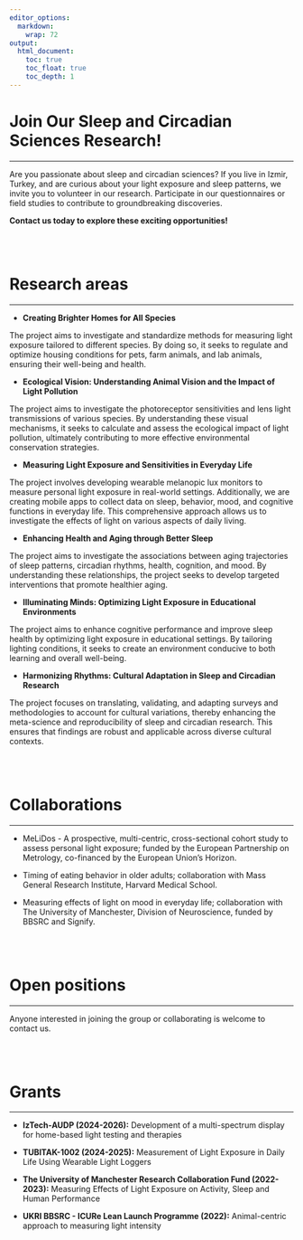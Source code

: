 ```yaml
---
editor_options: 
  markdown: 
    wrap: 72
output: 
  html_document:
    toc: true
    toc_float: true
    toc_depth: 1
---
```


# Join Our Sleep and Circadian Sciences Research!

<hr>

Are you passionate about sleep and circadian sciences? If you live in
Izmir, Turkey, and are curious about your light exposure and sleep
patterns, we invite you to volunteer in our research. Participate in our
questionnaires or field studies to contribute to groundbreaking
discoveries.

**Contact us today to explore these exciting opportunities!**

<br><br>

# Research areas

<hr>

-   **Creating Brighter Homes for All Species**

The project aims to investigate and standardize methods for measuring
light exposure tailored to different species. By doing so, it seeks to
regulate and optimize housing conditions for pets, farm animals, and lab
animals, ensuring their well-being and health.

-   **Ecological Vision: Understanding Animal Vision and the Impact of
    Light Pollution**

The project aims to investigate the photoreceptor sensitivities and lens
light transmissions of various species. By understanding these visual
mechanisms, it seeks to calculate and assess the ecological impact of
light pollution, ultimately contributing to more effective environmental
conservation strategies.

-   **Measuring Light Exposure and Sensitivities in Everyday Life**

The project involves developing wearable melanopic lux monitors to
measure personal light exposure in real-world settings. Additionally, we
are creating mobile apps to collect data on sleep, behavior, mood, and
cognitive functions in everyday life. This comprehensive approach allows
us to investigate the effects of light on various aspects of daily
living.

-   **Enhancing Health and Aging through Better Sleep**

The project aims to investigate the associations between aging
trajectories of sleep patterns, circadian rhythms, health, cognition,
and mood. By understanding these relationships, the project seeks to
develop targeted interventions that promote healthier aging.

-   **Illuminating Minds: Optimizing Light Exposure in Educational
    Environments**

The project aims to enhance cognitive performance and improve sleep
health by optimizing light exposure in educational settings. By
tailoring lighting conditions, it seeks to create an environment
conducive to both learning and overall well-being.

-   **Harmonizing Rhythms: Cultural Adaptation in Sleep and Circadian
    Research**

The project focuses on translating, validating, and adapting surveys and
methodologies to account for cultural variations, thereby enhancing the
meta-science and reproducibility of sleep and circadian research. This
ensures that findings are robust and applicable across diverse cultural
contexts.

<br><br>

# Collaborations

<hr>

-   MeLiDos - A prospective, multi-centric, cross-sectional cohort study
    to assess personal light exposure; funded by the European
    Partnership on Metrology, co-financed by the European Union’s
    Horizon.

-   Timing of eating behavior in older adults; collaboration with Mass
    General Research Institute, Harvard Medical School.

-   Measuring effects of light on mood in everyday life; collaboration
    with The University of Manchester, Division of Neuroscience, funded
    by BBSRC and Signify.

<br><br>

# Open positions

<hr>

Anyone interested in joining the group or collaborating is welcome to
contact us.

<br><br>

# Grants

<hr>

-   **IzTech-AUDP (2024-2026):** Development of a multi-spectrum display
    for home-based light testing and therapies

-   **TUBITAK-1002 (2024-2025):** Measurement of Light Exposure in Daily
    Life Using Wearable Light Loggers

-   **The University of Manchester Research Collaboration Fund
    (2022-2023):** Measuring Effects of Light Exposure on Activity,
    Sleep and Human Performance

-   **UKRI BBSRC - ICURe Lean Launch Programme (2022):** Animal-centric
    approach to measuring light intensity

<br><br>
